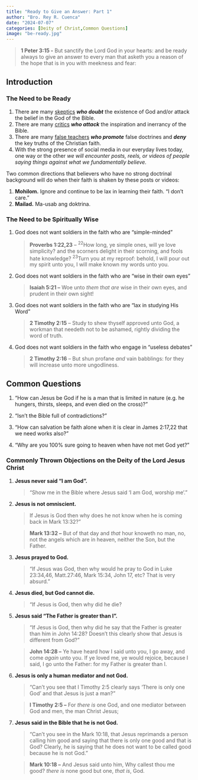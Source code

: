 ```yaml
---
title: "Ready to Give an Answer: Part 1"
author: "Bro. Rey R. Cuenca"
date: "2024-07-07"
categories: [Deity of Christ,Common Questions]
image: "be-ready.jpg"
---
```


> **1 Peter 3:15 -** But sanctify the Lord God in your hearts: and be ready always to give an answer to every man that asketh you a reason of the hope that is in you with meekness and fear:

## Introduction

### The Need to be Ready

1.  There are many [skeptics]{.underline} ***who doubt*** the existence of God and/or attack the belief in the God of the Bible.
2.  There are many [critics]{.underline} ***who attack*** the inspiration and inerrancy of the Bible.
3.  There are many [false teachers]{.underline} ***who promote*** false doctrines and ***deny*** the key truths of the Christian faith.
4.  With the strong presence of social media in our everyday lives today, one way or the other *we will encounter posts, reels, or videos of people saying things against what we fundamentally believe.* 

Two common directions that believers who have no strong doctrinal background will do when their faith is shaken by these posts or videos:

1.  **Mohilom.** Ignore and continue to be lax in learning their faith. “I don’t care.”
2.  **Mailad.** Ma-usab ang doktrina.

### **The Need to be Spiritually Wise**

1.  God does not want soldiers in the faith who are “simple-minded”

    > **Proverbs 1:22,23** – ^22^How long, ye simple ones, will ye love simplicity? and the scorners delight in their scorning, and fools hate knowledge? ^23^Turn you at my reproof: behold, I will pour out my spirit unto you, I will make known my words unto you.

2.  God does not want soldiers in the faith who are “wise in their own eyes”

    > **Isaiah 5:21 –** Woe unto *them that are* wise in their own eyes, and prudent in their own sight!

3.  God does not want soldiers in the faith who are “lax in studying His Word”

    > **2 Timothy 2:15** – Study to shew thyself approved unto God, a workman that needeth not to be ashamed, rightly dividing the word of truth.

4.  God does not want soldiers in the faith who engage in “useless debates”

    > **2 Timothy 2:16** – But shun profane *and* vain babblings: for they will increase unto more ungodliness.

## Common Questions

1.  “How can Jesus be God if he is a man that is limited in nature (e.g. he hungers, thirsts, sleeps, and even died on the cross)?”

2.  “Isn't the Bible full of contradictions?”

3.  “How can salvation be faith alone when it is clear in James 2:17,22 that we need works also?”

4.  “Why are you 100% sure going to heaven when have not met God yet?”

### **Commonly Thrown Objections on the Deity of the Lord Jesus Christ**

1.  **Jesus never said “I am God”.**

    > “Show me in the Bible where Jesus said ‘I am God, worship me’.”

2.  **Jesus is not omniscient.**

    > If Jesus is God then why does he not know when he is coming back in Mark 13:32?”

    > **Mark 13:32 –** But of that day and *that* hour knoweth no man, no, not the angels which are in heaven, neither the Son, but the Father.

3.  **Jesus prayed to God.**

    > “If Jesus was God, then why would he pray to God in Luke 23:34,46, Matt.27:46, Mark 15:34, John 17, etc? That is very absurd.” 

4.  **Jesus died, but God cannot die.**

    > “If Jesus is God, then why did he die?

5.  **Jesus said “The Father is greater than I”.**

    > “If Jesus is God, then why did he say that the Father is greater than him in John 14:28? Doesn’t this clearly show that Jesus is different from God?”

    > **John 14:28 –** Ye have heard how I said unto you, I go away, and come *again* unto you. If ye loved me, ye would rejoice, because I said, I go unto the Father: for my Father is greater than I.

6.  **Jesus is only a human mediator and not God.**

    > “Can’t you see that I Timothy 2:5 clearly says ‘There is only one God’ and that Jesus is just a man?”

    > **I Timothy 2:5 –** For *there is* one God, and one mediator between God and men, the man Christ Jesus;

7.  **Jesus said in the Bible that he is not God.**

    > “Can’t you see in the Mark 10:18, that Jesus reprimands a person calling him good and saying that there is only one good and that is God? Clearly, he is saying that he does not want to be called good because he is not God.”

    > **Mark 10:18 –** And Jesus said unto him, Why callest thou me good? *there is* none good but one, *that is*, God.
